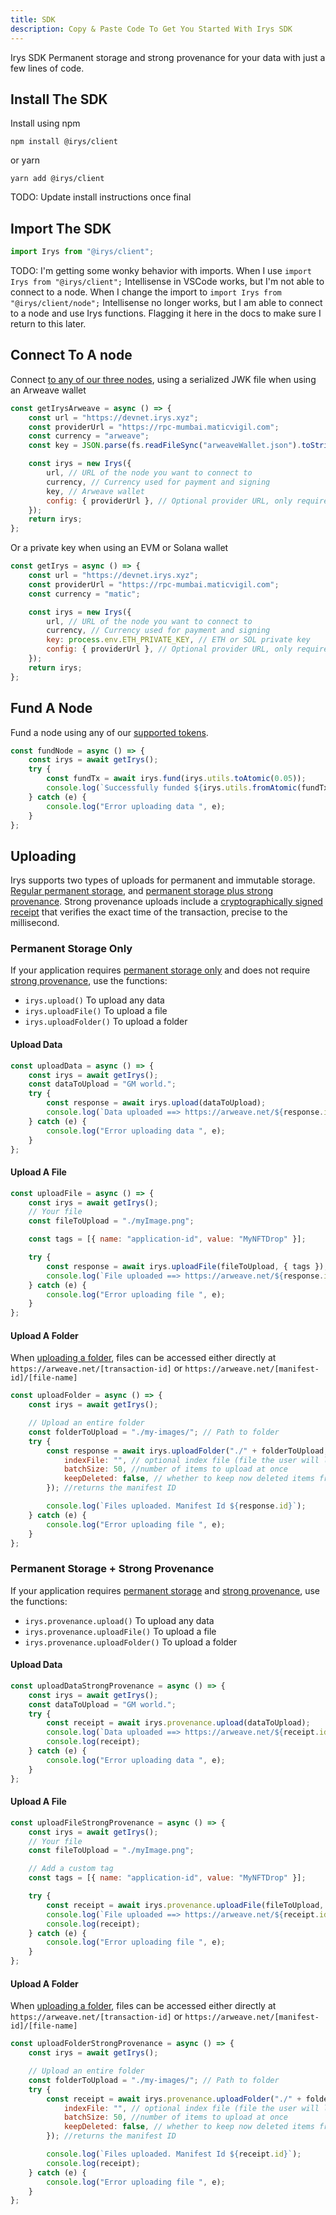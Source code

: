 ```yaml
---
title: SDK
description: Copy & Paste Code To Get You Started With Irys SDK
---
```



<div className="mt-7">
	<Heading level={1} className="">
		Irys SDK
	</Heading>
	Permanent storage and strong provenance for your data with just a few lines of code.
</div>

## Install The SDK

Install using npm

```console
npm install @irys/client
```

or yarn

```console
yarn add @irys/client
```

TODO: Update install instructions once final

## Import The SDK

```js
import Irys from "@irys/client";
```

TODO: I'm getting some wonky behavior with imports. When I use `import Irys from "@irys/client";` Intellisense in VSCode works, but I'm not able to connect to a node. When I change the import to `import Irys from "@irys/client/node";` Intellisense no longer works, but I am able to connect to a node and use Irys functions. Flagging it here in the docs to make sure I return to this later.

## Connect To A node

Connect [to any of our three nodes](/developer-docs/nodes), using a serialized JWK file when using an Arweave wallet

```js
const getIrysArweave = async () => {
	const url = "https://devnet.irys.xyz";
	const providerUrl = "https://rpc-mumbai.maticvigil.com";
	const currency = "arweave";
	const key = JSON.parse(fs.readFileSync("arweaveWallet.json").toString());

	const irys = new Irys({
		url, // URL of the node you want to connect to
		currency, // Currency used for payment and signing
		key, // Arweave wallet
		config: { providerUrl }, // Optional provider URL, only required when using Devnet
	});
	return irys;
};
```

Or a private key when using an EVM or Solana wallet

```js
const getIrys = async () => {
	const url = "https://devnet.irys.xyz";
	const providerUrl = "https://rpc-mumbai.maticvigil.com";
	const currency = "matic";

	const irys = new Irys({
		url, // URL of the node you want to connect to
		currency, // Currency used for payment and signing
		key: process.env.ETH_PRIVATE_KEY, // ETH or SOL private key
		config: { providerUrl }, // Optional provider URL, only required when using Devnet
	});
	return irys;
};
```

## Fund A Node

Fund a node using any of our [supported tokens](/overview/supported-tokens).

```js
const fundNode = async () => {
	const irys = await getIrys();
	try {
		const fundTx = await irys.fund(irys.utils.toAtomic(0.05));
		console.log(`Successfully funded ${irys.utils.fromAtomic(fundTx.quantity)} ${irys.currency}`);
	} catch (e) {
		console.log("Error uploading data ", e);
	}
};
```

## Uploading

Irys supports two types of uploads for permanent and immutable storage. [Regular permanent storage](/developer-docs/irys-sdk#permanent-storage-only), and [permanent storage plus strong provenance](/developer-docs/irys-sdk#permanent-storage--strong-provenance). Strong provenance uploads include a [cryptographically signed receipt](/learn/receipts) that verifies the exact time of the transaction, precise to the millisecond.

### Permanent Storage Only

If your application requires [permanent storage only](/learn/permanent-storage) and does not require [strong provenance](/learn/strong-provenance), use the functions:

-   `irys.upload()` To upload any data
-   `irys.uploadFile()` To upload a file
-   `irys.uploadFolder()` To upload a folder

#### Upload Data

```js
const uploadData = async () => {
	const irys = await getIrys();
	const dataToUpload = "GM world.";
	try {
		const response = await irys.upload(dataToUpload);
		console.log(`Data uploaded ==> https://arweave.net/${response.id}`);
	} catch (e) {
		console.log("Error uploading data ", e);
	}
};
```

#### Upload A File

```js
const uploadFile = async () => {
	const irys = await getIrys();
	// Your file
	const fileToUpload = "./myImage.png";

	const tags = [{ name: "application-id", value: "MyNFTDrop" }];

	try {
		const response = await irys.uploadFile(fileToUpload, { tags });
		console.log(`File uploaded ==> https://arweave.net/${response.id}`);
	} catch (e) {
		console.log("Error uploading file ", e);
	}
};
```

#### Upload A Folder

When [uploading a folder](/developer-docs/irys-sdk/api/uploadFolder), files can be accessed either directly at `https://arweave.net/[transaction-id]` or `https://arweave.net/[manifest-id]/[file-name]`

```js
const uploadFolder = async () => {
	const irys = await getIrys();

	// Upload an entire folder
	const folderToUpload = "./my-images/"; // Path to folder
	try {
		const response = await irys.uploadFolder("./" + folderToUpload, {
			indexFile: "", // optional index file (file the user will load when accessing the manifest)
			batchSize: 50, //number of items to upload at once
			keepDeleted: false, // whether to keep now deleted items from previous uploads
		}); //returns the manifest ID

		console.log(`Files uploaded. Manifest Id ${response.id}`);
	} catch (e) {
		console.log("Error uploading file ", e);
	}
};
```

### Permanent Storage + Strong Provenance

If your application requires [permanent storage](/learn/permanent-storage) and [strong provenance](/learn/strong-provenance), use the functions:

-   `irys.provenance.upload()` To upload any data
-   `irys.provenance.uploadFile()` To upload a file
-   `irys.provenance.uploadFolder()` To upload a folder

#### Upload Data

```js
const uploadDataStrongProvenance = async () => {
	const irys = await getIrys();
	const dataToUpload = "GM world.";
	try {
		const receipt = await irys.provenance.upload(dataToUpload);
		console.log(`Data uploaded ==> https://arweave.net/${receipt.id}`);
		console.log(receipt);
	} catch (e) {
		console.log("Error uploading data ", e);
	}
};
```

#### Upload A File

```js
const uploadFileStrongProvenance = async () => {
	const irys = await getIrys();
	// Your file
	const fileToUpload = "./myImage.png";

	// Add a custom tag
	const tags = [{ name: "application-id", value: "MyNFTDrop" }];

	try {
		const receipt = await irys.provenance.uploadFile(fileToUpload, { tags });
		console.log(`File uploaded ==> https://arweave.net/${receipt.id}`);
		console.log(receipt);
	} catch (e) {
		console.log("Error uploading file ", e);
	}
};
```

#### Upload A Folder

When [uploading a folder](/developer-docs/irys-sdk/api/provenance-uploadFolder), files can be accessed either directly at `https://arweave.net/[transaction-id]` or `https://arweave.net/[manifest-id]/[file-name]`

```js
const uploadFolderStrongProvenance = async () => {
	const irys = await getIrys();

	// Upload an entire folder
	const folderToUpload = "./my-images/"; // Path to folder
	try {
		const receipt = await irys.provenance.uploadFolder("./" + folderToUpload, {
			indexFile: "", // optional index file (file the user will load when accessing the manifest)
			batchSize: 50, //number of items to upload at once
			keepDeleted: false, // whether to keep now deleted items from previous uploads
		}); //returns the manifest ID

		console.log(`Files uploaded. Manifest Id ${receipt.id}`);
		console.log(receipt);
	} catch (e) {
		console.log("Error uploading file ", e);
	}
};
```
